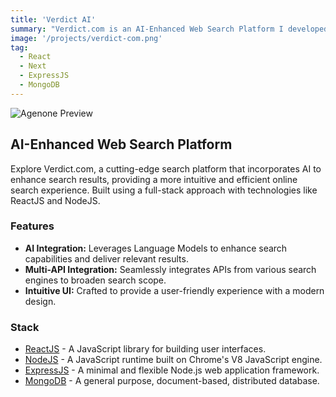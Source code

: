 ---
title: 'Verdict AI'
summary: "Verdict.com is an AI-Enhanced Web Search Platform I developed, which revolutionizes the user experience with intuitive interfaces and advanced AI integration. Utilizing multiple search engines' APIs, the platform delivers enriched search capabilities. Along with the Developers Den team, I contributed as a Fullstack developer to successfully bult this project"
image: '/projects/verdict-com.png'
tag:
  - React
  - Next
  - ExpressJS
  - MongoDB
---

![Agenone Preview](/projects/verdict-com.png)

## AI-Enhanced Web Search Platform

Explore Verdict.com, a cutting-edge search platform that incorporates AI to enhance search results, providing a more intuitive and efficient online search experience. Built using a full-stack approach with technologies like ReactJS and NodeJS.

### Features

- **AI Integration:** Leverages Language Models to enhance search capabilities and deliver relevant results.
- **Multi-API Integration:** Seamlessly integrates APIs from various search engines to broaden search scope.
- **Intuitive UI:** Crafted to provide a user-friendly experience with a modern design.

### Stack

- [ReactJS](https://reactjs.org) - A JavaScript library for building user interfaces.
- [NodeJS](https://nodejs.org) - A JavaScript runtime built on Chrome's V8 JavaScript engine.
- [ExpressJS](https://expressjs.com) - A minimal and flexible Node.js web application framework.
- [MongoDB](https://mongodb.com) - A general purpose, document-based, distributed database.

```

```
